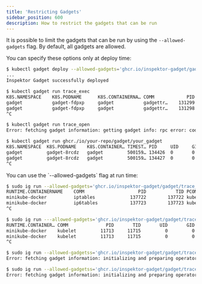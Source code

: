 ```yaml
---
title: 'Restricting Gadgets'
sidebar_position: 600
description: How to restrict the gadgets that can be run
---
```



It is possible to limit the gadgets that can be run by using the
`--allowed-gadgets` flag. By default, all gadgets are allowed.

<Tabs groupId="env">
<TabItem value="kubectl-gadget" label="kubectl gadget">
You can specify these options only at deploy time:

```bash
$ kubectl gadget deploy --allowed-gadgets='ghcr.io/inspektor-gadget/gadget@sha256:e13e3859be5ed8cef676a720274480d2748f66fd98cf8d963af6c4c05121526f,ghcr.io/your-repo/gadget@sha256:digest_of_your_gadget'
...
Inspektor Gadget successfully deployed

$ kubectl gadget run trace_exec
K8S.NAMESPACE    K8S.PODNAME      K8S.CONTAINERNA… COMM            PID      TID PCOMM        PPID ARGS     K8S.NODE E… TIMESTAMP
gadget           gadget-fdpxp     gadget           gadgettr…    131299   131299 runc       131281 /bin/ga… minikub…    2024-07-25T08:22:…
gadget           gadget-fdpxp     gadget           gadgettr…    131298   131298 runc       131280 /bin/ga… minikub…    2024-07-25T08:22:…
^C

$ kubectl gadget run trace_open
Error: fetching gadget information: getting gadget info: rpc error: code = Unknown desc = getting gadget info: initializing and preparing operators: instantiating operator "oci": ensuring image: trace_open is not part of allowed gadgets: ghcr.io/inspektor-gadget/gadget@sha256:e13e3859be5ed8cef676a720274480d2748f66fd98cf8d963af6c4c05121526f, ghcr.io/your-repo/gadget@sha256:digest_of_your_gadget

$ kubectl gadget run ghcr./io/your-repo/gadget/your_gadget
K8S.NAMESPACE  K8S.PODNAME    K8S.CONTAINER… TIMEST… PID     UID     GID     MNTNS_… ERR     FD      FLAGS   MODE    COMM   FNAME  K8S.N…
gadget         gadget-8rcdz   gadget         500159… 134426  0       0       402653… 0       5       0       0       runc:… /sys/… minik…
gadget         gadget-8rcdz   gadget         500159… 134427  0       0       402653… 0       5       0       0       runc:… /sys/… minik…
^C
```
</TabItem>

<TabItem value="ig" label="ig">
You can use the `--allowed-gadgets` flag at run time:

```bash
$ sudo ig run --allowed-gadgets='ghcr.io/inspektor-gadget/gadget/trace_exec@sha256:e13e3859be5ed8cef676a720274480d2748f66fd98cf8d963af6c4c05121526f,ghcr.io/inspektor-gadget/gadget/trace_open@sha256:be8dd66efc69a14f2812b7d5472b378b095a2002ef89fa7aa1e33b7133da762d' trace_exec
RUNTIME.CONTAINERNAME    COMM                    PID           TID PCOMM                PPID ARGS         ER… TIMESTAMP
minikube-docker          iptables             137722        137722 kubelet             11713 /usr/sbin/i…     2024-07-25T10:30:21.902064…
minikube-docker          ip6tables            137723        137723 kubelet             11713 /usr/sbin/i…     2024-07-25T10:30:21.904561…
^C

$ sudo ig run ---allowed-gadgets='ghcr.io/inspektor-gadget/gadget/trace_exec@sha256:e13e3859be5ed8cef676a720274480d2748f66fd98cf8d963af6c4c05121526f,ghcr.io/inspektor-gadget/gadget/trace_open@sha256:be8dd66efc69a14f2812b7d5472b378b095a2002ef89fa7aa1e33b7133da762d' trace_open
RUNTIME.CONTAINER… COMM              PID       TID       UID       GID  FD FNAME                    MODE      ERROR  TIMESTAMP
minikube-docker    kubelet         11713     11715         0         0  20 /sys/fs/cgroup/kubepods… --------…        2024-07-25T10:30:44…
minikube-docker    kubelet         11713     11715         0         0  20 /proc/2136/fd            --------…        2024-07-25T10:30:44…
^C

$ sudo ig run --allowed-gadgetss='ghcr.io/inspektor-gadget/gadget/trace_exec@sha256:e13e3859be5ed8cef676a720274480d2748f66fd98cf8d963af6c4c05121526f,ghcr.io/inspektor-gadget/gadget/trace_open@sha256:be8dd66efc69a14f2812b7d5472b378b095a2002ef89fa7aa1e33b7133da762d' trace_signal
Error: fetching gadget information: initializing and preparing operators: instantiating operator "oci": ensuring image: trace_signal is not part of allowed gadgets: ghcr.io/inspektor-gadget/gadget/trace_exec@sha256:e13e3859be5ed8cef676a720274480d2748f66fd98cf8d963af6c4c05121526f, ghcr.io/inspektor-gadget/gadget/trace_open@sha256:be8dd66efc69a14f2812b7d5472b378b095a2002ef89fa7aa1e33b7133da762d

$ sudo ig run --allowed-gadgetss='ghcr.io/inspektor-gadget/gadget/trace_exec@sha256:e13e3859be5ed8cef676a720274480d2748f66fd98cf8d963af6c4c05121526f,ghcr.io/inspektor-gadget/gadget/trace_open@sha256:be8dd66efc69a14f2812b7d5472b378b095a2002ef89fa7aa1e33b7133da762d' ghcr.io/your-repo/gadget/your-gadget
Error: fetching gadget information: initializing and preparing operators: instantiating operator "oci": ensuring image: ghcr.io/your-repo/gadget/your-gadget is not part of allowed gadgets: ghcr.io/inspektor-gadget/gadget/trace_exec@sha256:e13e3859be5ed8cef676a720274480d2748f66fd98cf8d963af6c4c05121526f, ghcr.io/inspektor-gadget/gadget/trace_open@sha256:be8dd66efc69a14f2812b7d5472b378b095a2002ef89fa7aa1e33b7133da762d
```
</TabItem>
</Tabs>

